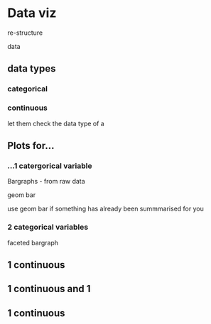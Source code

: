 # Data viz

re-structure

data

## data types

### categorical

### continuous

let them check the data type of a 

## Plots for...

### ...1 catergorical variable

Bargraphs - from raw data


geom bar 

use geom bar if something has already been summmarised for you







### 2 categorical variables

faceted bargraph


## 1 continuous


## 1 continuous and 1

## 1 continuous
